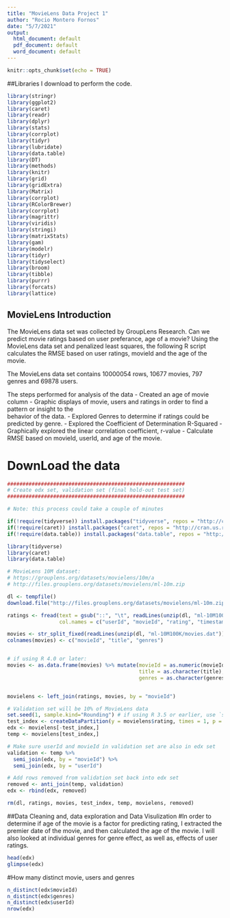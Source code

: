 ```yaml
---
title: "MovieLens Data Project 1"
author: "Rocio Montero Fornos"
date: "5/7/2021"
output:
  html_document: default
  pdf_document: default
  word_document: default
---
```


```r
knitr::opts_chunk$set(echo = TRUE)
```

##Libraries I download to perform the code.

```r
library(stringr)
library(ggplot2)
library(caret)
library(readr)
library(dplyr)
library(stats)
library(corrplot)
library(tidyr)
library(lubridate)
library(data.table)
library(DT)
library(methods)
library(knitr)
library(grid)
library(gridExtra)
library(Matrix)
library(corrplot)
library(RColorBrewer)
library(corrplot)
library(magrittr)
library(viridis)
library(stringi)
library(matrixStats)
library(gam)
library(modelr)
library(tidyr)
library(tidyselect)
library(broom)
library(tibble)
library(purrr)
library(forcats)
library(lattice)
```


## MovieLens Introduction
The MovieLens data set was collected by GroupLens Research. 
Can we predict movie ratings based on user preferance, age of a movie?  Using the MovieLens data set and penalized least squares, the following R script calculates the RMSE based on user ratings, movieId and the age of the movie.

The MovieLens data set contains 10000054 rows, 10677 movies, 797 genres and 69878 users.

The steps performed for analysis of the data 
- Created an age of movie column
- Graphic displays of movie, users and ratings in order to find a pattern or insight to the   
  behavior of the data.
- Explored Genres to determine if ratings could be predicted by genre.
- Explored the Coefficient of Determination R-Squared
- Graphically explored the linear correlation coefficient, r-value
- Calculate RMSE based on movieId, userId, and age of the movie.

# DownLoad the data
```r
##########################################################
# Create edx set, validation set (final hold-out test set)
##########################################################

# Note: this process could take a couple of minutes

if(!require(tidyverse)) install.packages("tidyverse", repos = "http://cran.us.r-project.org")
if(!require(caret)) install.packages("caret", repos = "http://cran.us.r-project.org")
if(!require(data.table)) install.packages("data.table", repos = "http://cran.us.r-project.org")

library(tidyverse)
library(caret)
library(data.table)

# MovieLens 10M dataset:
# https://grouplens.org/datasets/movielens/10m/a
# http://files.grouplens.org/datasets/movielens/ml-10m.zip

dl <- tempfile()
download.file("http://files.grouplens.org/datasets/movielens/ml-10m.zip", dl)

ratings <- fread(text = gsub("::", "\t", readLines(unzip(dl, "ml-10M100K/ratings.dat"))),
                 col.names = c("userId", "movieId", "rating", "timestamp"))

movies <- str_split_fixed(readLines(unzip(dl, "ml-10M100K/movies.dat")), "\\::", 3)
colnames(movies) <- c("movieId", "title", "genres")


# if using R 4.0 or later:
movies <- as.data.frame(movies) %>% mutate(movieId = as.numeric(movieId),
                                           title = as.character(title),
                                           genres = as.character(genres))


movielens <- left_join(ratings, movies, by = "movieId")

# Validation set will be 10% of MovieLens data
set.seed(1, sample.kind="Rounding") # if using R 3.5 or earlier, use `set.seed(1)`
test_index <- createDataPartition(y = movielens$rating, times = 1, p = 0.1, list = FALSE)
edx <- movielens[-test_index,]
temp <- movielens[test_index,]

# Make sure userId and movieId in validation set are also in edx set
validation <- temp %>% 
  semi_join(edx, by = "movieId") %>%
  semi_join(edx, by = "userId")

# Add rows removed from validation set back into edx set
removed <- anti_join(temp, validation)
edx <- rbind(edx, removed)

rm(dl, ratings, movies, test_index, temp, movielens, removed)

```

##Data Cleaning and, data exploration and Data Visulization
#In order to determine if age of the movie is a factor for predicting rating, I extracted the premier date of the movie, and then calculated the age of the movie.  I will also looked at individual genres for genre effect, as well as, effects of user ratings.
```r
head(edx)
glimpse(edx)
```

#How many distinct movie, users and genres
```r
n_distinct(edx$movieId)
n_distinct(edx$genres)
n_distinct(edx$userId)
nrow(edx)
```




